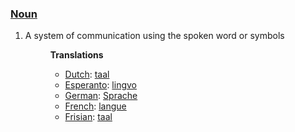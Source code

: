 ===[[Noun]]===
#A system of communication using the spoken word or symbols
#:'''Translations'''
#:*[[Dutch]]: [[taal]]
#:*[[Esperanto]]: [[lingvo]]
#:*[[German]]: [[Sprache]]
#:*[[French]]: [[langue]]
#:*[[Frisian]]: [[taal]]
